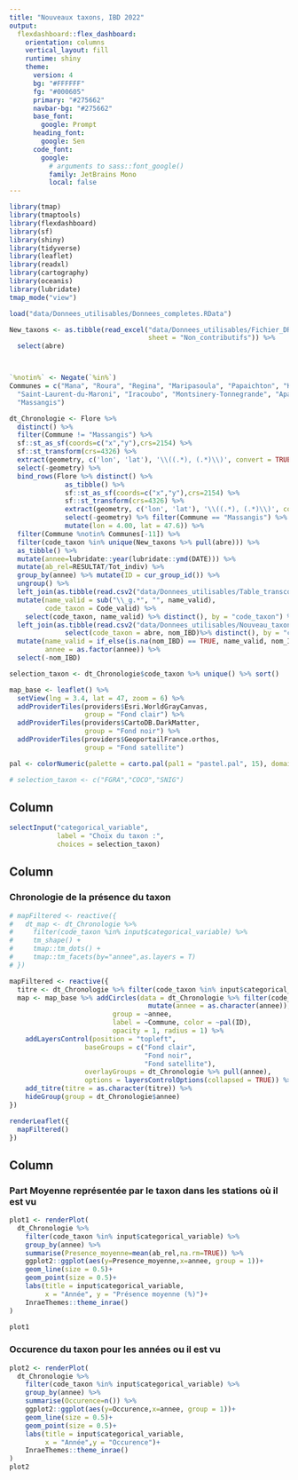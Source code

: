 ```yaml
---
title: "Nouveaux taxons, IBD 2022"
output:
  flexdashboard::flex_dashboard:
    orientation: columns
    vertical_layout: fill
    runtime: shiny
    theme:
      version: 4
      bg: "#FFFFFF"
      fg: "#000605"
      primary: "#275662"
      navbar-bg: "#275662"
      base_font:
        google: Prompt
      heading_font:
        google: Sen
      code_font:
        google:
          # arguments to sass::font_google()
          family: JetBrains Mono
          local: false
---
```


```r
library(tmap)
library(tmaptools)
library(flexdashboard)
library(sf)
library(shiny)
library(tidyverse)
library(leaflet)
library(readxl)
library(cartography)
library(oceanis)
library(lubridate)
tmap_mode("view")
```

```r

load("data/Donnees_utilisables/Donnees_completes.RData")

New_taxons <- as.tibble(read_excel("data/Donnees_utilisables/Fichier_DREAL_1.xlsx", 
                                   sheet = "Non_contributifs")) %>% 
  select(abre)



`%notin%` <- Negate(`%in%`)
Communes = c("Mana", "Roura", "Regina", "Maripasoula", "Papaichton", "Kourou",
  "Saint-Laurent-du-Maroni", "Iracoubo", "Montsinery-Tonnegrande", "Apatou",
  "Massangis")

dt_Chronologie <- Flore %>% 
  distinct() %>% 
  filter(Commune != "Massangis") %>% 
  sf::st_as_sf(coords=c("x","y"),crs=2154) %>%
  sf::st_transform(crs=4326) %>% 
  extract(geometry, c('lon', 'lat'), '\\((.*), (.*)\\)', convert = TRUE) %>% 
  select(-geometry) %>% 
  bind_rows(Flore %>% distinct() %>% 
              as_tibble() %>%
              sf::st_as_sf(coords=c("x","y"),crs=2154) %>%
              sf::st_transform(crs=4326) %>%
              extract(geometry, c('lon', 'lat'), '\\((.*), (.*)\\)', convert = TRUE) %>% 
              select(-geometry) %>% filter(Commune == "Massangis") %>% 
              mutate(lon = 4.00, lat = 47.6)) %>% 
  filter(Commune %notin% Communes[-11]) %>% 
  filter(code_taxon %in% unique(New_taxons %>% pull(abre))) %>% 
  as_tibble() %>%
  mutate(annee=lubridate::year(lubridate::ymd(DATE))) %>% 
  mutate(ab_rel=RESULTAT/Tot_indiv) %>% 
  group_by(annee) %>% mutate(ID = cur_group_id()) %>% 
  ungroup() %>% 
  left_join(as.tibble(read.csv2("data/Donnees_utilisables/Table_transcodage.csv", stringsAsFactors = FALSE)) %>%
  mutate(name_valid = sub("\\_g.*", "", name_valid),
         code_taxon = Code_valid) %>% 
    select(code_taxon, name_valid) %>% distinct(), by = "code_taxon") %>% 
  left_join(as.tibble(read.csv2("data/Donnees_utilisables/Nouveau_taxons_DREAL.csv", stringsAsFactors = FALSE)) %>%
              select(code_taxon = abre, nom_IBD)%>% distinct(), by = "code_taxon") %>%
  mutate(name_valid = if_else(is.na(nom_IBD) == TRUE, name_valid, nom_IBD), 
         annee = as.factor(annee)) %>% 
  select(-nom_IBD)

selection_taxon <- dt_Chronologie$code_taxon %>% unique() %>% sort()

map_base <- leaflet() %>%
  setView(lng = 3.4, lat = 47, zoom = 6) %>%
  addProviderTiles(providers$Esri.WorldGrayCanvas,
                   group = "Fond clair") %>% 
  addProviderTiles(providers$CartoDB.DarkMatter,
                   group = "Fond noir") %>% 
  addProviderTiles(providers$GeoportailFrance.orthos,
                   group = "Fond satellite")

pal <- colorNumeric(palette = carto.pal(pal1 = "pastel.pal", 15), domain = unique(dt_Chronologie$ID))

# selection_taxon <- c("FGRA","COCO","SNIG")
```

## Column {.sidebar data-width="200"}

```r
selectInput("categorical_variable",
            label = "Choix du taxon :",
            choices = selection_taxon)
```

## Column {data-width="600"}

### Chronologie de la présence du taxon

```r

# mapFiltered <- reactive({
#   dt_map <- dt_Chronologie %>%
#     filter(code_taxon %in% input$categorical_variable) %>%
#     tm_shape() +
#     tmap::tm_dots() +
#     tmap::tm_facets(by="annee",as.layers = T)
# })

mapFiltered <- reactive({
  titre <- dt_Chronologie %>% filter(code_taxon %in% input$categorical_variable) %>% pull(name_valid) %>% unique()
  map <- map_base %>% addCircles(data = dt_Chronologie %>% filter(code_taxon %in% input$categorical_variable) %>% 
                                   mutate(annee = as.character(annee)),
                          group = ~annee,
                          label = ~Commune, color = ~pal(ID),
                          opacity = 1, radius = 1) %>% 
    addLayersControl(position = "topleft",
                   baseGroups = c("Fond clair",
                                  "Fond noir", 
                                  "Fond satellite"),
                   overlayGroups = dt_Chronologie %>% pull(annee),
                   options = layersControlOptions(collapsed = TRUE)) %>% 
    add_titre(titre = as.character(titre)) %>% 
    hideGroup(group = dt_Chronologie$annee)
})

renderLeaflet({
  mapFiltered()
})
```

## Column {data-width="400"}

### Part Moyenne représentée par le taxon dans les stations où il est vu

```r
plot1 <- renderPlot(
  dt_Chronologie %>%
    filter(code_taxon %in% input$categorical_variable) %>% 
    group_by(annee) %>% 
    summarise(Presence_moyenne=mean(ab_rel,na.rm=TRUE)) %>% 
    ggplot2::ggplot(aes(y=Presence_moyenne,x=annee, group = 1))+
    geom_line(size = 0.5)+
    geom_point(size = 0.5)+
    labs(title = input$categorical_variable,
         x = "Année", y = "Présence moyenne (%)")+
    InraeThemes::theme_inrae()
)

plot1
```

### Occurence du taxon pour les années ou il est vu

```r

plot2 <- renderPlot(
  dt_Chronologie %>%
    filter(code_taxon %in% input$categorical_variable) %>% 
    group_by(annee) %>% 
    summarise(Occurence=n()) %>% 
    ggplot2::ggplot(aes(y=Occurence,x=annee, group = 1))+
    geom_line(size = 0.5)+
    geom_point(size = 0.5)+
    labs(title = input$categorical_variable,
         x = "Année",y = "Occurence")+
    InraeThemes::theme_inrae()
)
plot2
```
